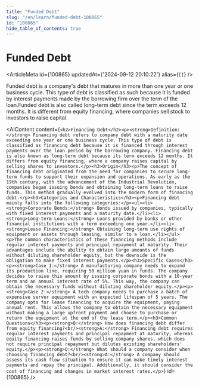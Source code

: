 ```yaml
---
title: "Funded Debt"
slug: "/en/learn/funded-debt-100865"
id: "100865"
hide_table_of_contents: true
---
```



# Funded Debt

<ArticleMeta id={100865} updatedAt={'2024-09-12 20:10:22'} alias={`[]`} />
<div className='border-solid border-b border-t-0 my-4 border-[var(--ifm-color-gray-300)]' />

Funded debt is a company's debt that matures in more than one year or one business cycle. This type of debt is classified as such because it is funded by interest payments made by the borrowing firm over the term of the loan.Funded debt is also called long-term debt since the term exceeds 12 months. It is different from equity financing, where companies sell stock to investors to raise capital.

<AIContent content={`<h2>Financing Debt</h2><p><strong>Definition:</strong> Financing debt refers to company debt with a maturity date exceeding one year or one business cycle. This type of debt is classified as financing debt because it is financed through interest payments over the loan period by the borrowing company. Financing debt is also known as long-term debt because its term exceeds 12 months. It differs from equity financing, where a company raises capital by selling shares to investors.</p><h3>Origin</h3><p>The concept of financing debt originated from the need for companies to secure long-term funds to support their expansion and operations. As early as the 19th century, with the advancement of the Industrial Revolution, companies began issuing bonds and obtaining long-term loans to raise funds. This method gradually evolved into the modern form of financing debt.</p><h3>Categories and Characteristics</h3><p>Financing debt mainly falls into the following categories:</p><ul><li><strong>Corporate Bonds:</strong> Bonds issued by companies, typically with fixed interest payments and a maturity date.</li><li><strong>Long-term Loans:</strong> Loans provided by banks or other financial institutions with a term exceeding one year.</li><li><strong>Lease Financing:</strong> Obtaining long-term use rights of equipment or assets through leasing, similar to a loan.</li></ul><p>The common characteristics of these financing methods include regular interest payments and principal repayment at maturity. Their advantages include the ability to obtain large amounts of funds without diluting shareholder equity, but the downside is the obligation to make fixed interest payments.</p><h3>Specific Cases</h3><p><strong>Case 1:</strong> A manufacturing company needs to expand its production line, requiring 50 million yuan in funds. The company decides to raise this amount by issuing corporate bonds with a 10-year term and an annual interest rate of 5%. This way, the company can obtain the necessary funds without diluting shareholder equity.</p><p><strong>Case 2:</strong> A tech company needs to purchase a batch of expensive server equipment with an expected lifespan of 5 years. The company opts for lease financing to acquire the equipment, paying annual rent. This allows the company to obtain the necessary equipment without making a large upfront payment and choose to purchase or return the equipment at the end of the lease term.</p><h3>Common Questions</h3><p><strong>Q:</strong> How does financing debt differ from equity financing?<br/><strong>A:</strong> Financing debt requires regular interest payments and principal repayment at maturity, whereas equity financing raises funds by selling company shares, which does not require principal repayment but dilutes existing shareholders' equity.</p><p><strong>Q:</strong> What should a company consider when choosing financing debt?<br/><strong>A:</strong> A company should assess its cash flow situation to ensure it can make timely interest payments and repay the principal. Additionally, it should consider the cost of financing and changes in market interest rates.</p>`} id={100865} />
